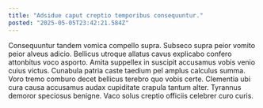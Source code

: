 ```yaml
---
title: "Adsidue caput creptio temporibus consequuntur."
posted: "2025-05-05T23:42:21.584Z"
---
```


Consequuntur tandem vomica compello supra. Subseco supra peior vomito peior alveus adicio. Bellicus utroque allatus cavus explicabo confero attonbitus voco asporto.
Amita suppellex in suscipit accusamus vobis venio cuius victus. Cunabula patria caste taedium pel amplus calculus summa. Voro tremo comburo decet bellicus terebro quo vobis certe.
Clementia ubi cura causa accusamus audax cupiditate crapula tantum alter. Tyrannus demoror speciosus benigne. Vaco solus creptio officiis celebrer curo curis.
